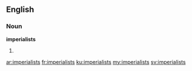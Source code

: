==English==

===Noun===
'''imperialists'''

# {{plural of|imperialist}}

[[ar:imperialists]]
[[fr:imperialists]]
[[ku:imperialists]]
[[my:imperialists]]
[[sv:imperialists]]